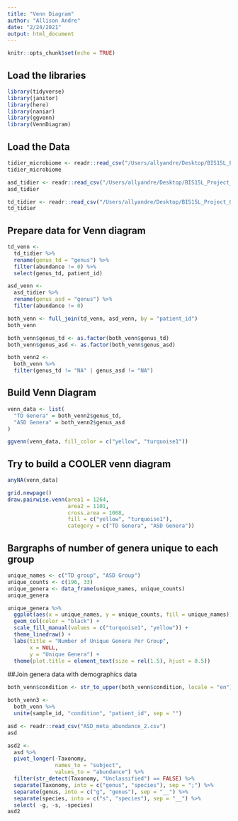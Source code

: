 ```yaml
---
title: "Venn Diagram"
author: "Allison Andre"
date: "2/24/2021"
output: html_document
---
```


```r
knitr::opts_chunk$set(echo = TRUE)
```

## Load the libraries
```r
library(tidyverse)
library(janitor)
library(here)
library(naniar)
library(ggvenn)
library(VennDiagram)
``` 

## Load the Data
```r
tidier_microbiome <- readr::read_csv("/Users/allyandre/Desktop/BIS15L_Project_Group11/tidy_data/tidiermicrobiome.csv")
tidier_microbiome
```
```r
asd_tidier <- readr::read_csv("/Users/allyandre/Desktop/BIS15L_Project_Group11/tidy_data/groups_tidier/asd_group_tidier.csv")
asd_tidier
```

```r
td_tidier <- readr::read_csv("/Users/allyandre/Desktop/BIS15L_Project_Group11/tidy_data/groups_tidier/td_group_tidier.csv")
td_tidier
```

## Prepare data for Venn diagram
```r
td_venn <-
  td_tidier %>% 
  rename(genus_td = "genus") %>% 
  filter(abundance != 0) %>% 
  select(genus_td, patient_id)
```

```r
asd_venn <-
  asd_tidier %>% 
  rename(genus_asd = "genus") %>% 
  filter(abundance != 0)
```

```r
both_venn <- full_join(td_venn, asd_venn, by = "patient_id")
both_venn
```

```r
both_venn$genus_td <- as.factor(both_venn$genus_td)
both_venn$genus_asd <- as.factor(both_venn$genus_asd)
```

```r
both_venn2 <- 
  both_venn %>% 
  filter(genus_td != "NA" | genus_asd != "NA")
```


## Build Venn Diagram

```r
venn_data <- list(
  "TD Genera" = both_venn2$genus_td,
  "ASD Genera" = both_venn2$genus_asd
)
```



```r
ggvenn(venn_data, fill_color = c("yellow", "turquoise1"))
```

## Try to build a COOLER venn diagram

```r
anyNA(venn_data)
```


```r
grid.newpage()
draw.pairwise.venn(area1 = 1264,                      
                   area2 = 1101,
                   cross.area = 1068, 
                   fill = c("yellow", "turquoise1"), 
                   category = c("TD Genera", "ASD Genera"))
```


## Bargraphs of number of genera unique to each group

```r
unique_names <- c("TD group", "ASD Group")
unique_counts <- c(196, 33)
unique_genera <- data_frame(unique_names, unique_counts)
unique_genera
```

```r
unique_genera %>% 
  ggplot(aes(x = unique_names, y = unique_counts, fill = unique_names)) +
  geom_col(color = "black") + 
  scale_fill_manual(values = c("turquoise1", "yellow")) +
  theme_linedraw() +
  labs(title = "Number of Unique Genera Per Group",
       x = NULL,
       y = "Unique Genera") +
  theme(plot.title = element_text(size = rel(1.5), hjust = 0.5)) 
```

##Join genera data with demographics data
```r
both_venn$condition <- str_to_upper(both_venn$condition, locale = "en")
```

```r
both_venn3 <-
  both_venn %>% 
  unite(sample_id, "condition", "patient_id", sep = "")
```

```r
asd <- readr::read_csv("ASD_meta_abundance_2.csv")
asd
```
```r
asd2 <- 
  asd %>% 
  pivot_longer(-Taxonomy, 
               names_to = "subject", 
               values_to = "abundance") %>% 
  filter(str_detect(Taxonomy, "Unclassified") == FALSE) %>% 
  separate(Taxonomy, into = c("genus", "species"), sep = ";") %>% 
  separate(genus, into = c("g", "genus"), sep = "__") %>% 
  separate(species, into = c("s", "species"), sep = "__") %>% 
  select( -g, -s, -species)
asd2
```

```r

```

